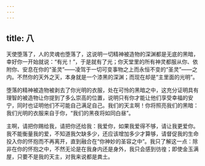 ```yaml
---
---
---
```

title: 八
---

天使堕落了，人的灵魂也堕落了，这说明一切精神被造物的深渊都是无底的黑暗，幸好你一开始就说：“有光！”，于是就有了光；你天堂里的所有神灵都服从你、依附你、安息在你的“圣灵”——凌驾于一切可变事物之上而永恒不变的“圣灵”——之内。不然你的天外之天，本身就是一个漆黑的深渊；而现在却是“主里面的光明”。

堕落的精神被造物被剥去了你光明的衣服，处在可怜的黑暗之中，这充分证明具有理智的被造物让你提到了多么崇高的位置，说明只有你才能让他们享受幸福的安宁，同时也证明他们不可能自己满足自己。我们的天主啊！你将照亮我们的黑暗：我们光明的衣服来自于你，“我们的黑夜将如同白昼”。

主啊，请把你赐给我，请把你还给我：我爱你，如果我爱得不够，请让我更爱你。我不能衡量我的爱，不知道我欠缺多少，还应该增加多少才算够，请督促我的生命投入你的怀抱而不再离开，直到融合在“你神妙的圣容之中”。我只了解这一点：除非在你的怀抱之中，不然无论是在我身内还是身外，我只会感到彷徨；即使金玉满屋，只要不是我的天主，对我来说都是粪土。